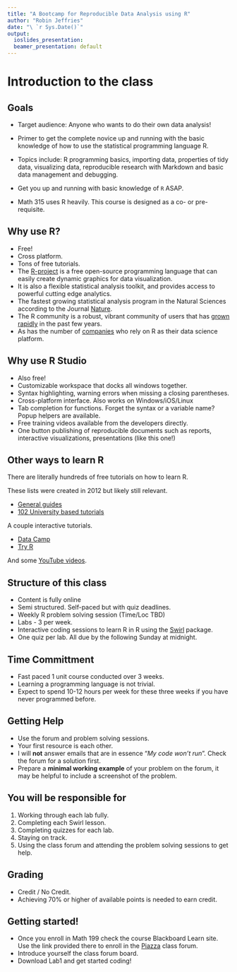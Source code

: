 ```yaml
---
title: "A Bootcamp for Reproducible Data Analysis using R"
author: "Robin Jeffries"
date: "\ `r Sys.Date()`"
output:
  ioslides_presentation:
  beamer_presentation: default
---
```


# Introduction to the class

## Goals 

- Target audience: Anyone who wants to do their own data analysis!

- Primer to get the complete novice up and running with the basic knowledge of how to use the statistical programming language R. 
- Topics include: R programming basics, importing data, properties of tidy data, visualizing data, reproducible research with Markdown and basic data management and debugging. 

- Get you up and running with basic knowledge of `R` ASAP.
- Math 315 uses R heavily. This course is designed as a co- or pre-requisite. 


## Why use R? 
- Free!
- Cross platform. 
- Tons of free tutorials. 
- The [R-project](http://www.r-project.org/) is a free open-source programming language that can easily create dynamic graphics for data visualization. 
- It is also a flexible statistical analysis toolkit, and provides access to powerful cutting edge analytics. 
- The fastest growing statistical analysis program in the Natural Sciences according to the Journal [Nature](http://www.nature.com/news/programming-tools-adventures-with-r-1.16609).
- The R community is a robust, vibrant community of users that has [grown rapidly](http://blog.revolutionanalytics.com/2015/05/r-tops-2015-kdnuggets-software-poll-.html) in the past few years. 
- As has the number of [companies](http://www.revolutionanalytics.com/companies-using-r) who rely on R as their data science platform. 


##  Why use R Studio
- Also free!
- Customizable workspace that docks all windows together. 
- Syntax highlighting, warning errors when missing a closing parentheses. 
- Cross-platform interface. Also works on Windows/iOS/Linux
- Tab completion for functions. Forget the syntax or a variable name? Popup helpers are available. 
- Free training videos available from the developers directly.
- One button publishing of reproducible documents such as reports, interactive visualizations, presentations (like this one!)


## Other ways to learn R
There are literally hundreds of free tutorials on how to learn R. 

These lists were created in 2012 but likely still relevant. 

- [General guides](http://pairach.com/2012/06/17/r_tutorials_non-uni/)  
- [102 University based tutorials](http://pairach.com/2012/02/26/r-tutorials-from-universities-around-the-world/)
 
A couple interactive tutorials. 

- [Data Camp](https://www.datacamp.com/)
- [Try R](http://tryr.codeschool.com/)

And some [YouTube videos](https://www.youtube.com/channel/UCaNIxVagLhqupvUiDK01Mgg).

## Structure of this class
* Content is fully online
* Semi structured. Self-paced but with quiz deadlines. 
* Weekly R problem solving session (Time/Loc TBD)
* Labs - 3 per week.
* Interactive coding sessions to learn R in R using the [Swirl](http://swirlstats.com/) package.
* One quiz per lab. All due by the following Sunday at midnight. 


## Time Committment
* Fast paced 1 unit course conducted over 3 weeks. 
* Learning a programming language is not trivial.
* Expect to spend 10-12 hours per week for these three weeks if you have never programmed before. 

## Getting Help
* Use the forum and problem solving sessions.
* Your first resource is each other. 
* I will **not** answer emails that are in essence "_My code won't run_". Check the forum for a solution first. 
* Prepare a **minimal working example** of your problem on the forum, it may be helpful to include a screenshot of the problem. 


## You will be responsible for

1. Working through each lab fully. 
2. Completing each Swirl lesson. 
3. Completing quizzes for each lab. 
4. Staying on track. 
5. Using the class forum and attending the problem solving sessions to get help.

## Grading

* Credit / No Credit. 
* Achieving 70\% or higher of available points is needed to earn credit. 


## Getting started!
* Once you enroll in Math 199 check the course Blackboard Learn site. Use the link provided there to enroll in the [Piazza](https://piazza.com/account/login) class forum.
* Introduce yourself the class forum board. 
* Download Lab1 and get started coding! 

